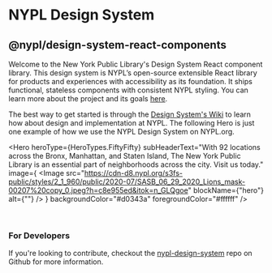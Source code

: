 
<Meta title="Introduction" />

# NYPL Design System

## @nypl/design-system-react-components

Welcome to the New York Public Library's Design System React component library.
This design system is NYPL’s open-source extensible React library for products
and experiences with accessibility as its foundation. It ships functional,
stateless components with consistent NYPL styling. You can learn more about the
project and its goals [here](https://confluence.nypl.org/display/DIGTL/NYPL+Design+System).

The best way to get started is through the [Design System's Wiki](https://github.com/NYPL/nypl-design-system/wiki)
to learn how about design and implementation at NYPL. The following Hero is just
one example of how we use the NYPL Design System on NYPL.org.

<Hero
  heroType={HeroTypes.FiftyFifty}
  subHeaderText="With 92 locations across the Bronx, Manhattan, and Staten Island, The New York Public Library is an essential part of neighborhoods across the city. Visit us today."
  image={
    <Image
      src="https://cdn-d8.nypl.org/s3fs-public/styles/2_1_960/public/2020-07/SASB_06_29_2020_Lions_mask-00207%20copy_0.jpeg?h=c8e955ed&itok=n_GLQgoe"
      blockName={"hero"}
      alt={""}
    />
  }
  backgroundColor="#d0343a"
  foregroundColor="#ffffff"
/>

<br />

### For Developers

If you're looking to contribute, checkout the [nypl-design-system](https://github.com/NYPL/nypl-design-system)
repo on Github for more information.
